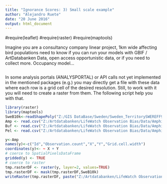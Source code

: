 ```yaml
---
title: "Ignorance Scores: 3) Small scale example"
author: "Alejandro Ruete"
date: "20 June 2016"
output: html_document
---
```


#require(leaflet)
#require(raster)
#require(maptools)

Imagine you are a consultancy company
linear project, 1km wide affecting bird populations
need to know if you can run your models with GBIF / ArtDatabanken Data, open access opportunistic data, or if you need to collect more. 
Occupancy model... 


```r

```

In some analysis portals (ANALYSPORTAL) or API calls not yet implemented in the mentioned packages (e.g.) you may directly get a file with these data where each row is a grid cell of the desired resolution. Still, to work with it you will need to create a raster from them. The following script help you with that. 

```r
library(raster)
library(maptools)
SweB10k<-readShapePoly("Z:/GIS DataBase/Sweden/Sweden_TerritorySWEREFF99 buffer10k.shp", proj4string=CRS("+proj=utm +zone=33 +ellps=GRS80 +towgs84=0,0,0,0,0,0,0 +units=m +no_defs"))
Amp <- read.csv("Z:/Artdatabanken/LifeWatch Observation Bias/Data/Amphibia/GridStatisticsOnSpeciesCounts (Amphibia).csv")
Buf <- read.csv("Z:/Artdatabanken/LifeWatch Observation Bias/Data/Amphibia/GridStatisticsOnSpeciesObservationCounts (Bufo bufo).csv")
Pel <- read.csv("Z:/Artdatabanken/LifeWatch Observation Bias/Data/Amphibia/GridStatisticsOnSpeciesObservationCounts (Pelophylax lessonae).csv")

y<-Amp
names(y)<-c("Id","Observation.count","X","Y","Grid.cell.width")
coordinates(y)<- ~ X + Y
# coerce to SpatialPixelsDataFrame
gridded(y) <- TRUE
# coerce to raster
tmp.rasterDF <- raster(y, layer=2, values=TRUE)
tmp.rasterDF <- mask(tmp.rasterDF,SweB10k)
writeRaster(tmp.rasterDF, paste("Z:/Artdatabanken/LifeWatch Observation Bias/Data/",namesTDF[i],sep=""), "GTiff")
```


